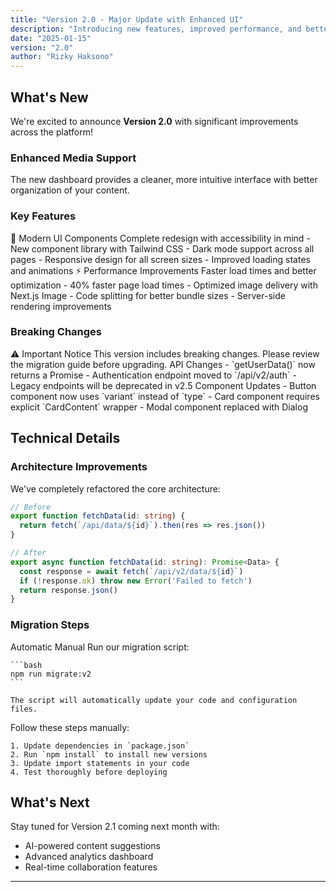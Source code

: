 ```yaml
---
title: "Version 2.0 - Major Update with Enhanced UI"
description: "Introducing new features, improved performance, and better user experience"
date: "2025-01-15"
version: "2.0"
author: "Rizky Haksono"
---
```


<Author id="rizky" />

## What's New

We're excited to announce **Version 2.0** with significant improvements across the platform!

### Enhanced Media Support

<ImageViewer 
  src="/images/new-dashboard.png" 
  alt="New Dashboard Design"
/>

The new dashboard provides a cleaner, more intuitive interface with better organization of your content.

### Key Features

<Card>
  <CardHeader>
    <CardTitle>🎨 Modern UI Components</CardTitle>
    <CardDescription>Complete redesign with accessibility in mind</CardDescription>
  </CardHeader>
  <CardContent>
    - New component library with Tailwind CSS
    - Dark mode support across all pages
    - Responsive design for all screen sizes
    - Improved loading states and animations
  </CardContent>
</Card>

<Card className="mt-4">
  <CardHeader>
    <CardTitle>⚡ Performance Improvements</CardTitle>
    <CardDescription>Faster load times and better optimization</CardDescription>
  </CardHeader>
  <CardContent>
    - 40% faster page load times
    - Optimized image delivery with Next.js Image
    - Code splitting for better bundle sizes
    - Server-side rendering improvements
  </CardContent>
</Card>

### Breaking Changes

<Alert>
  <AlertTitle>⚠️ Important Notice</AlertTitle>
  <AlertDescription>
    This version includes breaking changes. Please review the migration guide before upgrading.
  </AlertDescription>
</Alert>

<Accordion type="single" collapsible={true}>
  <AccordionItem value="api-changes">
    <AccordionTrigger>API Changes</AccordionTrigger>
    <AccordionContent>
      - `getUserData()` now returns a Promise
      - Authentication endpoint moved to `/api/v2/auth`
      - Legacy endpoints will be deprecated in v2.5
    </AccordionContent>
  </AccordionItem>
  
  <AccordionItem value="component-updates">
    <AccordionTrigger>Component Updates</AccordionTrigger>
    <AccordionContent>
      - Button component now uses `variant` instead of `type`
      - Card component requires explicit `CardContent` wrapper
      - Modal component replaced with Dialog
    </AccordionContent>
  </AccordionItem>
</Accordion>

## Technical Details

### Architecture Improvements

We've completely refactored the core architecture:

```typescript
// Before
export function fetchData(id: string) {
  return fetch(`/api/data/${id}`).then(res => res.json())
}

// After
export async function fetchData(id: string): Promise<Data> {
  const response = await fetch(`/api/v2/data/${id}`)
  if (!response.ok) throw new Error('Failed to fetch')
  return response.json()
}
```

### Migration Steps

<Tabs defaultValue="automatic">
  <TabsList>
    <TabsTrigger value="automatic">Automatic</TabsTrigger>
    <TabsTrigger value="manual">Manual</TabsTrigger>
  </TabsList>
  
  <TabsContent value="automatic">
    Run our migration script:
    
    ```bash
    npm run migrate:v2
    ```
    
    The script will automatically update your code and configuration files.
  </TabsContent>
  
  <TabsContent value="manual">
    Follow these steps manually:
    
    1. Update dependencies in `package.json`
    2. Run `npm install` to install new versions
    3. Update import statements in your code
    4. Test thoroughly before deploying
  </TabsContent>
</Tabs>

## What's Next

Stay tuned for Version 2.1 coming next month with:
- AI-powered content suggestions
- Advanced analytics dashboard
- Real-time collaboration features

---

<Author id="natee" />
